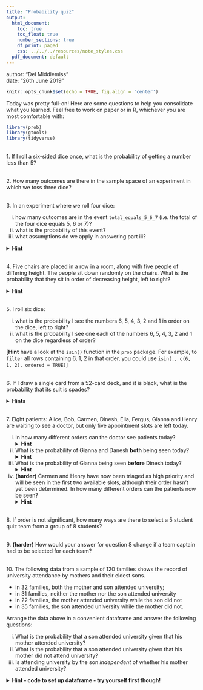 ```yaml
---
title: "Probability quiz"
output:
  html_document:
    toc: true
    toc_float: true
    number_sections: true
    df_print: paged
    css: ../../../resources/note_styles.css
  pdf_document: default
---
```


<div class="blame">
author: "Del Middlemiss"<br>
date: "26th June 2019"
</div>

```r
knitr::opts_chunk$set(echo = TRUE, fig.align = 'center')
```

Today was pretty full-on! Here are some questions to help you consolidate what you learned. Feel free to work on paper or in R, whichever you are most comfortable with:

```r
library(prob)
library(gtools)
library(tidyverse)
```

<br>
1. If I roll a six-sided dice once, what is the probability of getting a number less than 5?

<br>
2. How many outcomes are there in the sample space of an experiment in which we toss three dice?

<br>
3. In an experiment where we roll four dice:

  i. how many outcomes are in the event `total_equals_5_6_7` (i.e. the total of the four dice equals $5$, $6$ or $7$)?
  ii. what is the probability of this event?
  iii. what assumptions do we apply in answering part iii?

<details>
<summary>**Hint**</summary>
For part i, `rowSums(.)` may help you setup up the necessary random variable
</details>

<br>
4. Five chairs are placed in a row in a room, along with five people of differing height. The people sit down randomly on the chairs. What is the probability that they sit in order of decreasing height, left to right?

<details>
<summary>**Hint**</summary>
This is an arrangement where order matters. Of all the possible arrangements, how many are correct?
</details>

<br>
5. I roll six dice:

  i. what is the probability I see the numbers 6, 5, 4, 3, 2 and 1 in order on the dice, left to right?
  ii. what is the probability I see one each of the numbers 6, 5, 4, 3, 2 and 1 on the dice regardless of order?
  
[**Hint** have a look at the `isin()` function in the `prob` package. For example, to `filter` all rows containing $6$, $1$, $2$ in that order, you could use `isin(., c(6, 1, 2), ordered = TRUE)`]
  
<br>
6. If I draw a single card from a 52-card deck, and it is black, what is the probability that its suit is spades? <br>

<details> 
<summary>**Hints**</summary>

* Investigate the `cards()` function in the `prob` package, if you'd like to try this in R (make a deck without jokers). 
* You could think about adding your own `black_card` random variable to the sample space, which would be `TRUE` if the `suit` is 'Spade' or 'Club', and `FALSE` otherwise.

</details>

<br>
7. Eight patients: Alice, Bob, Carmen, Dinesh, Ella, Fergus, Gianna and Henry are waiting to see a doctor, but only five appointment slots are left today. 

  i. In how many different orders can the doctor see patients today?<br>
  <details> 
  <summary>**Hint**</summary>
  `permutations()` returns a matrix, but it's better to convert it to a tibble with `as_tibble()`. You can then set column names etc.]
  </details>
  
  ii. What is the probability of Gianna and Danesh **both** being seen today?<br>
  <details> 
  <summary>**Hint**</summary> 
  Filter using `isin()`
  </details>
  
  iii. What is the probability of Gianna being seen **before** Dinesh today?<br>
    <details> 
  <summary>**Hint**</summary>
  Think about the `ordered =` argument of `isin()`
  </details>
  
  iv. **(harder)** Carmen and Henry have now been triaged as high priority and will be seen in the first two available slots, although their order hasn't yet been determined. In how many different orders can the patients now be seen?<br>
    <details> 
  <summary>**Hint**</summary>
  Think of this as a two-step experiment: (1) choose order of high priority patients, (2) choose order of remaining patients. Get separate tibbles for steps (1) and (2) and then `merge()` them (make sure the column names are all distinct however or `merge()` will try to join on any repeated column names - not what we want).]
  </details>
  

<br>
8. If order is not significant, how many ways are there to select a 5 student quiz team from a group of 8 students?

<br>
9. **(harder)** How would your answer for question 8 change if a team captain had to be selected for each team?


<br>
10. The following data from a sample of 120 families shows the record of university attendance by mothers and their eldest sons.

  - in 32 families, both the mother and son attended university; 
  - in 31 families, neither the mother nor the son attended university
  - in 22 families, the mother attended university while the son did not
  - in 35 families, the son attended university while the mother did not.

Arrange the data above in a convenient dataframe and answer the following questions:

  i. What is the probability that a son attended university given that his mother attended university?
  ii. What is the probability that a son attended university given that his mother did not attend university?
  iii. Is attending university by the son *independent* of whether his mother attended university?

<details>
<summary>**Hint - code to set up dataframe - try yourself first though!**</summary>
```r
uni <- data.frame(
  mother_yes = c(32, 22), 
  mother_no = c(35, 31)
)
uni <- cbind(uni, rowSums(uni))
uni <- rbind(uni, colSums(uni))
colnames(uni) <- c("mother_yes", "mother_no", "sum")
rownames(uni) <- c("son_yes", "son_no", "sum")
```
</details>

